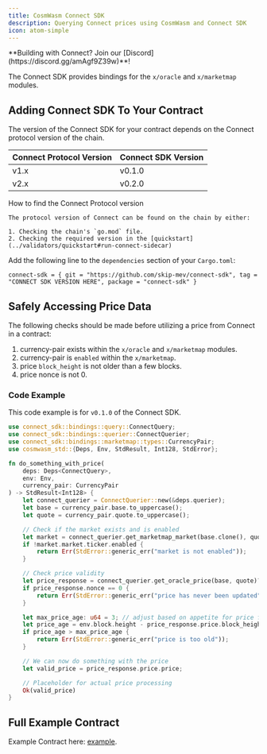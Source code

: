 ```yaml
---
title: CosmWasm Connect SDK
description: Querying Connect prices using CosmWasm and Connect SDK
icon: atom-simple
---
```


<Note>
**Building with Connect? Join our [Discord](https://discord.gg/amAgf9Z39w)**!
</Note>

The Connect SDK provides bindings for the `x/oracle` and `x/marketmap` modules.

## Adding Connect SDK To Your Contract

The version of the Connect SDK for your contract depends on the Connect protocol version of the chain.

| Connect Protocol Version | Connect SDK Version                   |
|--------------------------|---------------------------------------|
| v1.x                     | v0.1.0                                |
| v2.x                     | v0.2.0                                |

<Tip>
    How to find the Connect Protocol version

    The protocol version of Connect can be found on the chain by either:

    1. Checking the chain's `go.mod` file.
    2. Checking the required version in the [quickstart](../validators/quickstart#run-connect-sidecar)
</Tip>

Add the following line to the `dependencies` section of your `Cargo.toml`:

`connect-sdk = { git = "https://github.com/skip-mev/connect-sdk", tag = "CONNECT SDK VERSION HERE", package = "connect-sdk" }`



## Safely Accessing Price Data

The following checks should be made before utilizing a price from Connect in a contract:

1. currency-pair exists within the `x/oracle` and `x/marketmap` modules.
2. currency-pair is `enabled` within the `x/marketmap`.
3. price `block_height` is not older than a few blocks.
4. price nonce is not 0.


### Code Example

This code example is for `v0.1.0` of the Connect SDK.

```rust contract.rs
use connect_sdk::bindings::query::ConnectQuery;
use connect_sdk::bindings::querier::ConnectQuerier;
use connect_sdk::bindings::marketmap::types::CurrencyPair;
use cosmwasm_std::{Deps, Env, StdResult, Int128, StdError};

fn do_something_with_price(
    deps: Deps<ConnectQuery>,
    env: Env,
    currency_pair: CurrencyPair
) -> StdResult<Int128> {
    let connect_querier = ConnectQuerier::new(&deps.querier);
    let base = currency_pair.base.to_uppercase();
    let quote = currency_pair.quote.to_uppercase();

    // Check if the market exists and is enabled
    let market = connect_querier.get_marketmap_market(base.clone(), quote.clone())?;
    if !market.market.ticker.enabled {
        return Err(StdError::generic_err("market is not enabled"));
    }

    // Check price validity
    let price_response = connect_querier.get_oracle_price(base, quote)?;
    if price_response.nonce == 0 {
        return Err(StdError::generic_err("price has never been updated"));
    }

    let max_price_age: u64 = 3; // adjust based on appetite for price freshness
    let price_age = env.block.height - price_response.price.block_height.unwrap();
    if price_age > max_price_age {
        return Err(StdError::generic_err("price is too old"));
    }

    // We can now do something with the price
    let valid_price = price_response.price.price;

    // Placeholder for actual price processing
    Ok(valid_price)
}
```



## Full Example Contract

Example Contract here: [example](https://github.com/skip-mev/connect-sdk/tree/trunk/contracts/x-oracle-passthrough).


